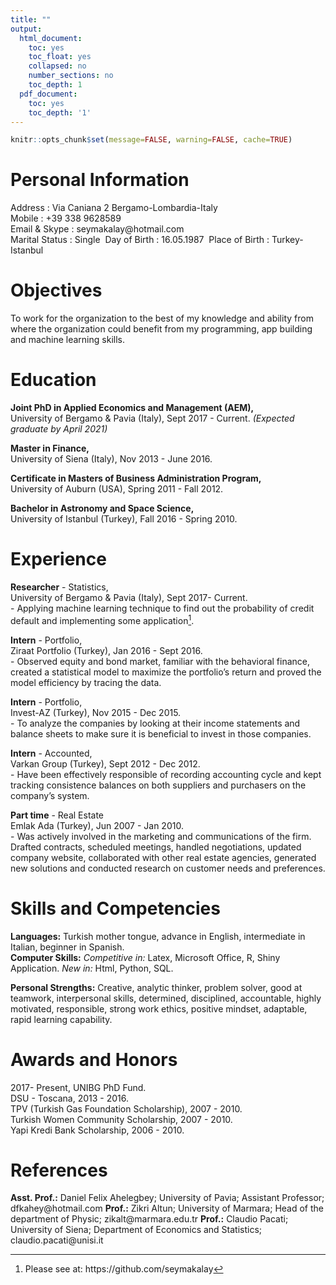 ```yaml
---
title: ""
output:
  html_document:
    toc: yes
    toc_float: yes
    collapsed: no
    number_sections: no
    toc_depth: 1
  pdf_document:
    toc: yes
    toc_depth: '1'
---
```

<!--\1   title: "Journal" \1-->

```r
knitr::opts_chunk$set(message=FALSE, warning=FALSE, cache=TRUE)
```

<!--\1   \1-->

<!--\1   
IMPORTANT: You can delete everything in here and start fresh. You might want to start by not deleting anything above this line until you know what that stuff is doing.


This is an .Rmd file. It is plain text with special features. Any time you write just like this, it will be compiled to normal text in the website. If you put a \# in front of your text, it will create a top level-header.
\1-->


# Personal Information

Address        : Via Caniana 2 Bergamo-Lombardia-Italy\
Mobile         : +39 338 9628589\
Email & Skype  : seymakalay@hotmail.com\
Marital Status : Single\ 
Day of Birth   : 16.05.1987\ 
Place of Birth : Turkey-Istanbul\

# Objectives

To work for the organization to the best of my knowledge and ability from where the organization could benefit from my programming, app building and machine learning skills. 

# Education
     
**Joint PhD in Applied Economics and Management (AEM),**\
University of Bergamo & Pavia (Italy), Sept 2017 - Current.
*(Expected graduate by April 2021)*


**Master in Finance,**\
University of Siena (Italy),  Nov 2013 - June 2016.

**Certificate in Masters of Business Administration Program,**\
University of Auburn (USA), Spring 2011 - Fall 2012.\

**Bachelor in Astronomy and Space Science,**\
University of Istanbul (Turkey), Fall 2016 - Spring 2010.                                                                              

# Experience 

**Researcher** - Statistics,\
University of Bergamo & Pavia (Italy), Sept 2017- Current.\
- Applying machine learning technique to find out the probability of credit default and implementing 
some application^[Please see at: https://github.com/seymakalay].\

**Intern** - Portfolio,\
Ziraat Portfolio (Turkey), Jan 2016 - Sept 2016.\
- Observed equity and bond market, familiar with the behavioral finance, created a statistical model to maximize the portfolio’s return and proved the model efficiency by tracing the data.\

**Intern** - Portfolio,\
Invest-AZ (Turkey), Nov 2015 - Dec 2015.\
- To analyze the companies by looking at their income statements 
and balance sheets to make sure it is beneficial to invest in those companies.

**Intern** - Accounted,\
Varkan Group (Turkey), Sept 2012 - Dec 2012.\
- Have been effectively responsible of recording accounting cycle 
and kept tracking consistence balances on both suppliers and purchasers on the company’s system.\

**Part time** - Real Estate\
Emlak Ada (Turkey), Jun 2007 - Jan 2010.\
- Was actively involved in the marketing and communications of the firm. Drafted contracts, scheduled meetings, handled negotiations, updated company website, collaborated with other real estate agencies, generated new solutions
and conducted research on customer needs and preferences.


# Skills and Competencies 
**Languages:** Turkish mother tongue, advance in English, intermediate in Italian, beginner in Spanish.\
**Computer Skills:** 
*Competitive in:* Latex, Microsoft Office, R, Shiny Application.
*New in:* Html, Python, SQL.\

**Personal Strengths:**  Creative, analytic thinker, problem solver, good at teamwork, interpersonal skills, determined, disciplined, accountable, highly motivated, responsible, strong work ethics, positive mindset, adaptable, rapid learning capability.

<!--\1  \( \LaTeX \)  \1--> 

# Awards and Honors 

2017- Present, UNIBG PhD Fund.\
DSU - Toscana, 2013 - 2016.\
TPV (Turkish Gas Foundation Scholarship), 2007 - 2010.\
Turkish Women Community Scholarship, 2007 - 2010.\
Yapi Kredi Bank Scholarship, 2006 - 2010.


# References

**Asst. Prof.:** Daniel Felix Ahelegbey; University of Pavia; Assistant Professor; dfkahey@hotmail.com
**Prof.:** Zikri Altun; University of Marmara; Head of the department of Physic; zikalt@marmara.edu.tr
**Prof.:** Claudio Pacati; University of Siena; Department of Economics and Statistics; claudio.pacati@unisi.it






<!--\1   


### third level header

Here's an even lower level header

# My second post (note the order)

2018 | 7 | 23 Last compiled: `r Sys.Date()`

I'm writing this tutorial going from the top down. And, this is how it will be printed. So, notice the second post is second in the list. If you want your most recent post to be at the top, then make a new post starting at the top. If you want the oldest first, do, then keep adding to the bottom

# Adding R stuff

So far this is just a blog where you can write in plain text and serve your writing to a webpage. One of the main purposes of this lab journal is to record your progress learning R. The reason I am asking you to use this process is because you can both make a website, and a lab journal, and learn R all in R-studio. This makes everything really convenient and in the sam place. 

So, let's say you are learning how to make a histogram in R. For example, maybe you want to sample 100 numbers from a normal distribution with mean = 0, and standard deviation =1, and then you want to plot a histogram. You can do this right here by using an r code block, like this:

```r
samples <- rnorm(100, mean=0, sd=1)
hist(samples)
```

When you knit this R Markdown document, you will see that the histogram is printed to the page, along with the R code. This document can be set up to hide the R code in the webpage, just delete the comment (hashtag), from the cold folding option in the yaml header up top. For purposes of letting yourself see the code, and me see the code, best to keep it the way that it is. You learn all of these things and more can be customized in each R code block.

# The big idea

Use this lab journal to record what you do in R. This way I will be able to see what you are doing and help you along the way. You will also be creating a repository of all the things you do. You can make posts about everything. Learning specific things in R (project unrelated), and doing things for the project that we will discuss at the beginning of the Fall semester. You can get started now by fiddling around with googling things, and trying stuff out in R. I've placed some helpful starting links in the links page on this website

# What can you do right now by yourself?

It's hard to learn programming when you don't have specific problems that you are trying to solve. Everything just seems abstract.

I wrote an [introductory programming book that introduces R](https://crumplab.github.io/programmingforpsych/), and gives some [concrete problems for you to solve](https://crumplab.github.io/programmingforpsych/programming-challenges-i-learning-the-fundamentals.html). 

To get the hang of journaling and solving the problems to learn programming, my suggestion is that you use this .Rmd file to solve the problems. It would look like this:

# Problem 1

Do simple math with numbers, addition, subtraction, multiplication, division

```r
1+2
2*5
5/3
(1+6+4)/5

```

# Problem 2

Put numbers into variables, do simple math on the variables

```r
a<-1
b<-2
a+b

d<-c(1,2,3)
e<-c(5,6,7)
d+e
d*e
d/e

```

# Problem 3

Write code that will place the numbers 1 to 100 separately into a variable using for loop. Then, again using the seq function.

```r
# for loop solution
# i becomes the number 1 to 100 at each step of the loop


a <- length(100) # make empty variable, set length to 100
for (i in 1:100){
  a[i] <-i #assigns the number in i, to the ith index of a
}

print(a)

# for loop solution #2

a<-c() #create empty variable using combine command
for (i in 1:100){
  a<-c(a,i) # keeps combining a with itself and the new number in i
}
print(a)

# seq solution
a <- seq(1,100,1) # look up help for seq using ?seq() in console
print(a)

```

# Replace this with problem 4

And keep going. Try to solve the problems with different scripts that provide the same solution. Good luck, Happy coding.
\1-->